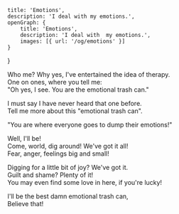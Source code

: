     title: 'Emotions',
    description: 'I deal with my emotions.',
    openGraph: {
        title: 'Emotions',
        description: 'I deal with  my emotions.',
        images: [{ url: '/og/emotions' }]
    }
}

Who me? Why yes, I've entertained the idea of therapy.\
One on ones, where you tell me:\
"Oh yes, I see. You are the emotional trash can."

I must say I have never heard that one before.\
Tell me more about this "emotional trash can".

"You are where everyone goes to dump their emotions!"

Well, I'll be!\
Come, world, dig around! We've got it all!\
Fear, anger, feelings big and small!

Digging for a little bit of joy? We've got it.\
Guilt and shame? Plenty of it!\
You may even find some love in here, if you're lucky!

I'll be the best damn emotional trash can,\
Believe that!
